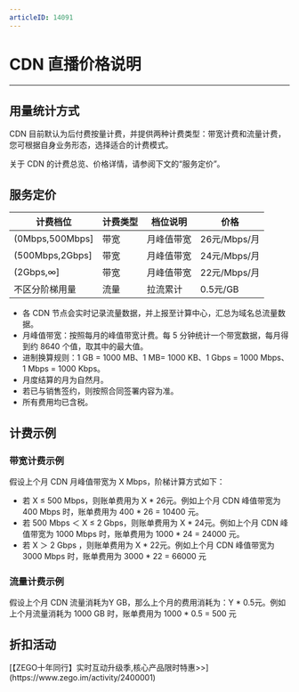 ```yaml
---
articleID: 14091
---
```


# CDN 直播价格说明

- - -

## 用量统计方式

CDN 目前默认为后付费按量计费，并提供两种计费类型：带宽计费和流量计费，您可根据自身业务形态，选择适合的计费模式。

关于 CDN 的计费总览、价格详情，请参阅下文的“服务定价”。

## 服务定价

|计费档位|计费类型|档位说明|价格|
|-|-|-|-|
|(0Mbps,500Mbps]|带宽 |月峰值带宽|26元/Mbps/月|
|(500Mbps,2Gbps]|带宽 |月峰值带宽|24元/Mbps/月|
|(2Gbps,∞]|带宽 |月峰值带宽|22元/Mbps/月|
|不区分阶梯用量|流量|拉流累计|0.5元/GB|

<Note title="说明">


- 各 CDN 节点会实时记录流量数据，并上报至计算中心，汇总为域名总流量数据。
- 月峰值带宽：按照每月的峰值带宽计费。每 5 分钟统计一个带宽数据，每月得到约 8640 个值，取其中的最大值。
- 进制换算规则：1 GB = 1000 MB、1 MB= 1000 KB、1 Gbps = 1000 Mbps、1 Mbps = 1000 Kbps。
- 月度结算的月为自然月。
- 若已与销售签约，则按照合同签署内容为准。   
- 所有费用均已含税。
</Note>

## 计费示例

### 带宽计费示例

假设上个月 CDN 月峰值带宽为 X Mbps，阶梯计算方式如下：
- 若 X ≤ 500 Mbps，则账单费用为 X * 26元。例如上个月 CDN 峰值带宽为 400 Mbps 时，账单费用为 400 * 26 = 10400 元。
- 若 500 Mbps ＜ X ≤ 2 Gbps，则账单费用为 X * 24元。例如上个月 CDN 峰值带宽为 1000 Mbps 时，账单费用为 1000 * 24 = 24000 元。
- 若 X ＞ 2 Gbps ，则账单费用为 X * 22元。例如上个月 CDN 峰值带宽为 3000 Mbps 时，账单费用为 3000 * 22 = 66000 元


### 流量计费示例

假设上个月 CDN 流量消耗为Y GB，那么上个月的费用消耗为：Y * 0.5元。例如上个月流量消耗为 1000 GB 时，账单费用为 1000 * 0.5 = 500 元

## 折扣活动

<Note title="说明">
    [【ZEGO十年同行】实时互动升级季,核心产品限时特惠>>](https://www.zego.im/activity/2400001)
</Note>
